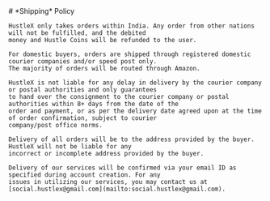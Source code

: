 
<Container>
	# *Shipping* Policy

    HustleX only takes orders within India. Any order from other nations will not be fulfilled, and the debited
    money and Hustle Coins will be refunded to the user.

    For domestic buyers, orders are shipped through registered domestic courier companies and/or speed post only.
    The majority of orders will be routed through Amazon.

    HustleX is not liable for any delay in delivery by the courier company or postal authorities and only guarantees
    to hand over the consignment to the courier company or postal authorities within 8+ days from the date of the
    order and payment, or as per the delivery date agreed upon at the time of order confirmation, subject to courier
    company/post office norms.

    Delivery of all orders will be to the address provided by the buyer. HustleX will not be liable for any
    incorrect or incomplete address provided by the buyer.

    Delivery of our services will be confirmed via your email ID as specified during account creation. For any
    issues in utilizing our services, you may contact us at
    [social.hustlex@gmail.com](mailto:social.hustlex@gmail.com).

</Container>
